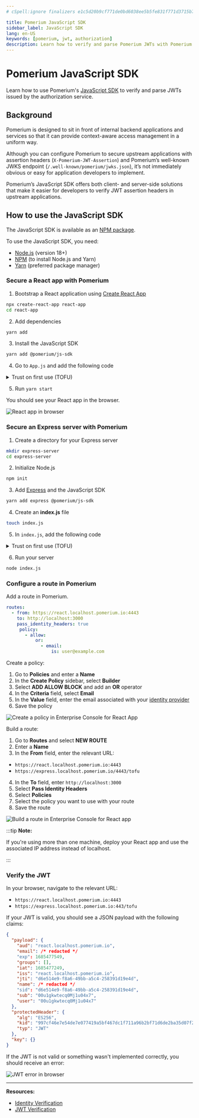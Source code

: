 ```yaml
---
# cSpell:ignore finalizers e1c5d20b9cf771de0bd6038ee5b5fe831f771d3715b72c2db921611ffca7242f cxprp jfWNKJkq3b5hrTz2JsrXCcvgJCPP7QSFgX1ZT9wapIQ j8I1I7eb0Imr2pvxRk13cK9ZjAA3VPrdUIHkAslX2e0

title: Pomerium JavaScript SDK
sidebar_label: JavaScript SDK
lang: en-US
keywords: [pomerium, jwt, authorization]
description: Learn how to verify and parse Pomerium JWTs with Pomerium's JavaScript SDK.
---
```



# Pomerium JavaScript SDK

Learn how to use Pomerium's [JavaScript SDK](https://github.com/pomerium/js-sdk) to verify and parse JWTs issued by the authorization service.

## Background

Pomerium is designed to sit in front of internal backend applications and services so that it can provide context-aware access management in a uniform way.

Although you can configure Pomerium to secure upstream applications with assertion headers (`X-Pomerium-JWT-Assertion`) and Pomerium’s well-known JWKS endpoint (`/.well-known/pomerium/jwks.json`), it’s not immediately obvious or easy for application developers to implement.

Pomerium’s JavaScript SDK offers both client- and server-side solutions that make it easier for developers to verify JWT assertion headers in upstream applications.

## How to use the JavaScript SDK

The JavaScript SDK is available as an [NPM package](https://www.npmjs.com/package/@pomerium/js-sdk).

To use the JavaScript SDK, you need:

- [Node.js](https://nodejs.org/en/download/) (version 18+)
- [NPM](https://www.npmjs.com/) (to install Node.js and Yarn)
- [Yarn](https://classic.yarnpkg.com/lang/en/docs/install/#mac-stable) (preferred package manager)

<Tabs>
<TabItem value="React app" label="React app">

### Secure a React app with Pomerium

1. Bootstrap a React application using [Create React App](https://reactjs.org/docs/create-a-new-react-app.html#create-react-app)

```bash
npx create-react-app react-app
cd react-app
```

2. Add dependencies

```bash
yarn add
```

3. Install the JavaScript SDK

```bash
yarn add @pomerium/js-sdk
```

4. Go to `App.js` and add the following code

<ReactApp />

<details>
  <summary>Trust on first use (TOFU)</summary>
  <div>

The `issuer` and `audience` parameters are optional. If you don’t define them, `PomeriumVerifier` applies `firstUse` by default to the JWT provided by the identity provider. `PomeriumVerifier` verifies subsequent requests with these claims.

If you define the `issuer` and `audience` parameters, `PomeriumVerifier` verifies their values against the claims provided by the identity provider.

The `issuer` and `audience` will both be set to the URL of the upstream application without the prefixed protocol (for example, `httpbin.corp.example.com`).

  </div>
</details>

5. Run `yarn start`

You should see your React app in the browser.

![React app in browser](img/js-sdk/js-sdk-react-app-browser.png)

</TabItem>
<TabItem value="Express server" label="Express server">

### Secure an Express server with Pomerium

1. Create a directory for your Express server

```bash
mkdir express-server
cd express-server
```

2. Initialize Node.js

```bash
npm init
```

3. Add [Express](https://expressjs.com/) and the JavaScript SDK

```bash
yarn add express @pomerium/js-sdk
```

4. Create an **index.js** file

```bash
touch index.js
```

5. In `index.js`, add the following code

<ExpressServer />

<details>
  <summary>Trust on first use (TOFU)</summary>
  <div>

The `issuer` and `audience` parameters are optional. If you don’t define them, `PomeriumVerifier` applies `firstUse` by default to the JWT provided by the identity provider. `PomeriumVerifier` verifies subsequent requests with these claims.

If you define the `issuer` and `audience` parameters, `PomeriumVerifier` verifies their values against the claims provided by the identity provider.

The `issuer` and `audience` will both be set to the URL of the upstream application without the prefixed protocol (for example, `httpbin.corp.example.com`).

  </div>
</details>

6. Run your server

```bash
node index.js
```

</TabItem>

</Tabs>

### Configure a route in Pomerium

Add a route in Pomerium.

<Tabs>

<TabItem value="Core" label="Core">

```yaml title="pomerium core"
routes:
  - from: https://react.localhost.pomerium.io:4443
    to: http://localhost:3000
    pass_identity_headers: true
     policy:
       - allow:
           or:
             - email:
                 is: user@example.com
```

</TabItem>
<TabItem value="Enterprise" label="Enterprise">

Create a policy:

1. Go to **Policies** and enter a **Name**
2. In the **Create Policy** sidebar, select **Builder**
3. Select **ADD ALLOW BLOCK** and add an **OR** operator
4. In the **Criteria** field, select **Email**
5. In the **Value** field, enter the email associated with your [identity provider](/docs/identity-providers)
6. Save the policy

![Create a policy in Enterprise Console for React App](img/js-sdk/js-sdk-enterprise-policy.png)

Build a route:

1. Go to **Routes** and select **NEW ROUTE**
2. Enter a **Name**
3. In the **From** field, enter the relevant URL:

- `https://react.localhost.pomerium.io:4443`
- `https://express.localhost.pomerium.io/4443/tofu`

4. In the **To** field, enter `http://localhost:3000`
5. Select **Pass Identity Headers**
6. Select **Policies**
7. Select the policy you want to use with your route
8. Save the route

![Build a route in Enterprise Console for React app](img/js-sdk/js-sdk-enterprise-route.png)

</TabItem>

</Tabs>

:::tip **Note:**

If you're using more than one machine, deploy your React app and use the associated IP address instead of localhost.

:::

### Verify the JWT

In your browser, navigate to the relevant URL:

- `https://react.localhost.pomerium.io:4443`
- `https://express.localhost.pomerium.io:443/tofu`

If your JWT is valid, you should see a JSON payload with the following claims:

```json
{
  "payload": {
    "aud": "react.localhost.pomerium.io",
    "email": /* redacted */
    "exp": 1685477549,
    "groups": [],
    "iat": 1685477249,
    "iss": "react.localhost.pomerium.io",
    "jti": "d6e514e9-f8a6-49bb-a5c4-258391d19e4d",
    "name": /* redacted */
    "sid": "d6e514e9-f8a6-49bb-a5c4-258391d19e4d",
    "sub": "00u1gkwtecq0Mj1u04x7",
    "user": "00u1gkwtecq0Mj1u04x7"
  },
  "protectedHeader": {
    "alg": "ES256",
    "kid": "997cf46e7e54de7e077419a5bf467dc1f711a96b2bf71d6de2ba35d07f29c3a2",
    "typ": "JWT"
  },
  "key": {}
}
```

If the JWT is not valid or something wasn't implemented correctly, you should receive an error:

![JWT error in browser](img/js-sdk/js-sdk-jwt-error.png)

---

**Resources:**

- [Identity Verification](/docs/capabilities/getting-users-identity)
- [JWT Verification](/docs/guides/jwt-verification)
